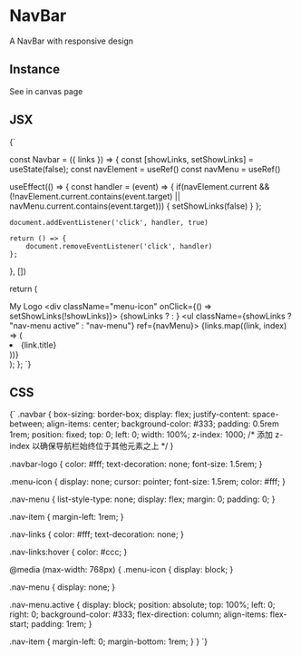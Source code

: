 <!-- NavBar-MDX-Documentation.mdx -->



# NavBar

A NavBar with responsive design

## Instance
See in canvas page

## JSX
<SyntaxHighlighter language="jsx" style={okaidia}>
  {`
 
const Navbar = ({ links }) => {
  const [showLinks, setShowLinks] = useState(false);
  const navElement = useRef()
  const navMenu = useRef()
 
  useEffect(() => {
    const handler = (event) => {
      if(navElement.current && (!navElement.current.contains(event.target) || navMenu.current.contains(event.target))) {
        setShowLinks(false)
      }
    };
     
    document.addEventListener('click', handler, true)
 
    return () => {
        document.removeEventListener('click', handler)
    };
  }, [])
 
  return (
    <nav className="navbar" ref={navElement}>
      <Link to="/" className="navbar-logo">
        My Logo
      </Link>
      <div className="menu-icon" onClick={() => setShowLinks(!showLinks)}>
        {showLinks ? <FaTimes /> : <FaBars />}
      </div>
      <ul className={showLinks ? "nav-menu active" : "nav-menu"} ref={navMenu}>
        {links.map((link, index) => (
          <li key={index} className="nav-item">
            <Link to={link.path} className="nav-links">
              {link.title}
            </Link>
          </li>
        ))}
      </ul>
    </nav>
  );
};
  `}
</SyntaxHighlighter>

## CSS
<SyntaxHighlighter language="css" style={okaidia}>
  {`
.navbar {
  box-sizing: border-box;
  display: flex;
  justify-content: space-between;
  align-items: center;
  background-color: #333;
  padding: 0.5rem 1rem;
  position: fixed;
  top: 0;
  left: 0;
  width: 100%;
  z-index: 1000; /* 添加 z-index 以确保导航栏始终位于其他元素之上 */
}
 
.navbar-logo {
  color: #fff;
  text-decoration: none;
  font-size: 1.5rem;
}
 
.menu-icon {
  display: none;
  cursor: pointer;
  font-size: 1.5rem;
  color: #fff;
}
 
.nav-menu {
  list-style-type: none;
  display: flex;
  margin: 0;
  padding: 0;
}
 
.nav-item {
  margin-left: 1rem;
}
 
.nav-links {
  color: #fff;
  text-decoration: none;
}
 
.nav-links:hover {
  color: #ccc;
}
 
@media (max-width: 768px) {
  .menu-icon {
    display: block;
  }
 
  .nav-menu {
    display: none;
  }
 
  .nav-menu.active {
    display: block;
    position: absolute;
    top: 100%;
    left: 0;
    right: 0;
    background-color: #333;
    flex-direction: column;
    align-items: flex-start;
    padding: 1rem;
  }
 
  .nav-item {
    margin-left: 0;
    margin-bottom: 1rem;
  }
}
  `}
</SyntaxHighlighter>
